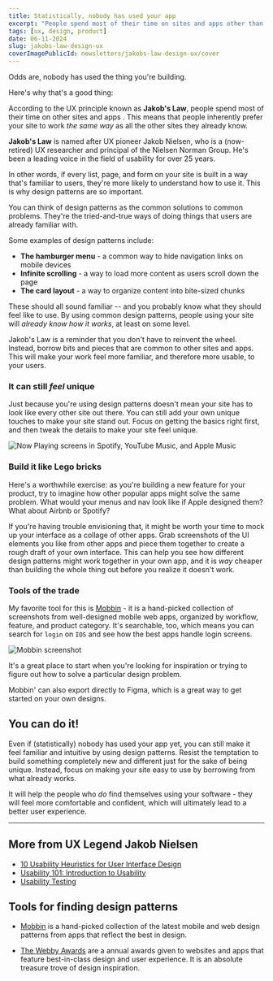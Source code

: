 ```yaml
---
title: Statistically, nobody has used your app
excerpt: "People spend most of their time on sites and apps other than yours. This means that users prefer your site to work the same way as all the other sites they already know."
tags: [ux, design, product]
date: 06-11-2024
slug: jakobs-law-design-ux
coverImagePublicId: newsletters/jakobs-law-design-ux/cover
---
```


Odds are, nobody has used the thing you're building.

Here's why that's a good thing:

According to the UX principle known as **Jakob's Law**, <Highlight> people spend most of their time on other sites and apps </Highlight>. This means that people inherently prefer your site to work _the same way_ as all the other sites they already know.

**Jakob's Law** is named after UX pioneer Jakob Nielsen, who is a (now-retired) UX researcher and principal of the Nielsen Norman Group. He's been a leading voice in the field of usability for over 25 years.

In other words, if every list, page, and form on your site is built in a way that's familiar to users, they're more likely to understand how to use it. This is why design patterns are so important.

You can think of design patterns as the common solutions to common problems. They're the tried-and-true ways of doing things that users are already familiar with.

Some examples of design patterns include:
- **The hamburger menu** - a common way to hide navigation links on mobile devices
- **Infinite scrolling** - a way to load more content as users scroll down the page
- **The card layout** - a way to organize content into bite-sized chunks

These should all sound familiar -- and you probably know what they should feel like to use. By using common design patterns, people using your site will _already know how it works_, at least on some level.

Jakob's Law is a reminder that you don't have to reinvent the wheel. Instead, borrow bits and pieces that are common to other sites and apps. This will make your work feel more familiar, and therefore more usable, to your users.

### It can still _feel_ unique

Just because you're using design patterns doesn't mean your site has to look like every other site out there. You can still add your own unique touches to make your site stand out. Focus on getting the basics right first, and then tweak the details to make your site feel unique.

<Image
  publicId="newsletters/jakobs-law-design-ux/now-playing"
  alt="Now Playing screens in Spotify, YouTube Music, and Apple Music"
  caption="Now Playing screens in Spotify, YouTube Music, and Apple Music, all using common design pattern for music apps with their own branding."
/>

### Build it like Lego bricks

Here's a worthwhile exercise: as you're building a new feature for your product, try to imagine how other popular apps might solve the same problem. What would your menus and nav look like if Apple designed them? What about Airbnb or Spotify?

If you're having trouble envisioning that, it might be worth your time to mock up your interface as a collage of other apps. Grab screenshots of the UI elements you like from other apps and piece them together to create a rough draft of your own interface. This can help you see how different design patterns might work together in your own app, and it is _way_ cheaper than building the whole thing out before you realize it doesn't work.

### Tools of the trade

My favorite tool for this is [Mobbin](https://mobbin.com/?referrer_workspace_id=1a65606c-48bd-4922-aa2d-00c03ba1d853) - it is a hand-picked collection of screenshots from well-designed mobile web apps, organized by workflow, feature, and product category. It's searchable, too, which means you can search for `login` on `IOS` and see how the best apps handle login screens.

<Image
  publicId="newsletters/jakobs-law-design-ux/mobbin"
  alt="Mobbin screenshot"
  caption="Mobbin organizes screenshots of well-designed mobile web apps by workflow, feature, and product category."
/>

It's a great place to start when you're looking for inspiration or trying to figure out how to solve a particular design problem.

Mobbin' can also export directly to Figma, which is a great way to get started on your own designs.

## You can do it!

Even if (statistically) nobody has used your app yet, you can still make it feel familiar and intuitive by using design patterns. Resist the temptation to build something completely new and different just for the sake of being unique. Instead, focus on making your site easy to use by borrowing from what already works.

It will help the people who _do_ find themselves using your software - they will feel more comfortable and confident, which will ultimately lead to a better user experience.

---

## More from UX Legend Jakob Nielsen

- [10 Usability Heuristics for User Interface Design](https://www.nngroup.com/articles/ten-usability-heuristics/)
- [Usability 101: Introduction to Usability](https://www.nngroup.com/articles/usability-101-introduction-to-usability/)
- [Usability Testing](https://www.nngroup.com/articles/usability-testing-101/)

## Tools for finding design patterns

- [Mobbin](https://mobbin.com/?referrer_workspace_id=1a65606c-48bd-4922-aa2d-00c03ba1d853) is a hand-picked collection of the latest mobile and web design patterns from apps that reflect the best in design.

- [The Webby Awards](https://www.webbyawards.com/winners/) are a annual awards given to websites and apps that feature best-in-class design and user experience. It is an absolute treasure trove of design inspiration.

